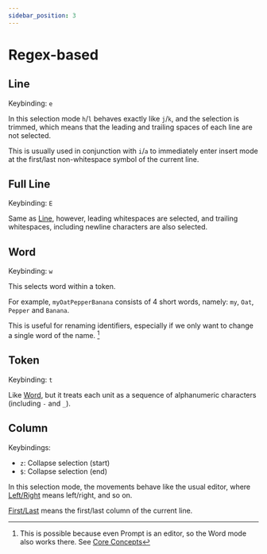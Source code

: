 ```yaml
---
sidebar_position: 3
---
```



# Regex-based

## Line

Keybinding: `e`

In this selection mode `h`/`l` behaves exactly like `j`/`k`, and the selection
is trimmed, which means that the leading and trailing spaces of each line are
not selected.

This is usually used in conjunction with `i`/`a` to immediately enter insert mode at the first/last non-whitespace symbol of the current line.

## Full Line

Keybinding: `E`

Same as [Line](#line), however, leading whitespaces are selected, and trailing whitespaces, including newline characters are also selected.

## Word

Keybinding: `w`

This selects word within a token.

For example, `myOatPepperBanana` consists of 4 short words, namely: `my`, `Oat`, `Pepper` and `Banana`.

This is useful for renaming identifiers, especially if we only want to change a single word of the name. [^1]

<TutorialFallback filename="word"/>

## Token

Keybinding: `t`

Like [Word](#word), but it treats each unit as a sequence of alphanumeric characters (including `-` and `_`).

<TutorialFallback filename="token"/>

[^1]: This is possible because even Prompt is an editor, so the Word mode also works there. See [Core Concepts](../../core-concepts.md#2-every-component-is-a-buffereditor)

## Column

Keybindings:

- `z`: Collapse selection (start)
- `$`: Collapse selection (end)

In this selection mode, the movements behave like the usual editor, where [Left/Right](./../core-movements.mdx#leftright) means left/right, and so on.

[First/Last](./../core-movements.mdx#firstlast) means the first/last column of the current line.
